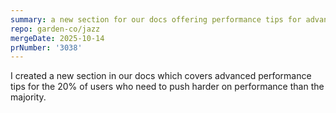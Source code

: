 ```yaml
---
summary: a new section for our docs offering performance tips for advanced users
repo: garden-co/jazz
mergeDate: 2025-10-14
prNumber: '3038'
---
```

I created a new section in our docs which covers advanced performance tips for the 20% of users who need to push harder on performance than the majority.
